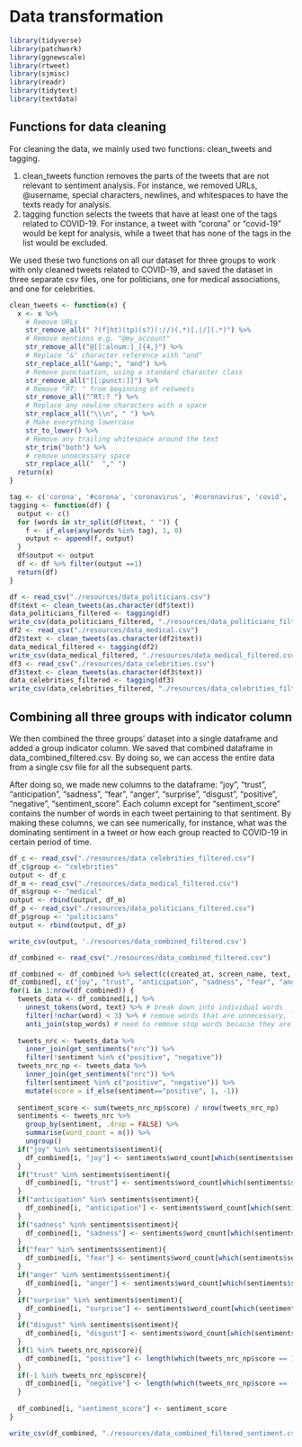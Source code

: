 # Data transformation

```r
library(tidyverse)
library(patchwork)
library(ggnewscale)
library(rtweet)
library(sjmisc)
library(readr)
library(tidytext)
library(textdata)
```

## Functions for data cleaning

For cleaning the data, we mainly used two functions: clean_tweets and tagging. 

1. clean_tweets function removes the parts of the tweets that are not relevant to sentiment analysis. For instance, we removed URLs, @username, special characters, newlines, and whitespaces to have the texts ready for analysis.
2. tagging function selects the tweets that have at least one of the tags related to COVID-19. For instance, a tweet with "corona" or "covid-19" would be kept for analysis, while a tweet that has none of the tags in the list would be excluded.

We used these two functions on all our dataset for three groups to work with only cleaned tweets related to COVID-19, and saved the dataset in three separate csv files, one for politicians, one for medical associations, and one for celebrities.

```r
clean_tweets <- function(x) {
  x <- x %>%
    # Remove URLs
    str_remove_all(" ?(f|ht)(tp)(s?)(://)(.*)[.|/](.*)") %>%
    # Remove mentions e.g. "@my_account"
    str_remove_all("@[[:alnum:]_]{4,}") %>%
    # Replace "&" character reference with "and"
    str_replace_all("&amp;", "and") %>%
    # Remove punctuation, using a standard character class
    str_remove_all("[[:punct:]]") %>%
    # Remove "RT: " from beginning of retweets
    str_remove_all("^RT:? ") %>%
    # Replace any newline characters with a space
    str_replace_all("\\\n", " ") %>%
    # Make everything lowercase
    str_to_lower() %>%
    # Remove any trailing whitespace around the text
    str_trim("both") %>% 
    # remove unnecessary space
    str_replace_all("  "," ")
  return(x)
}
```

```r
tag <- c('corona', '#corona', 'coronavirus', '#coronavirus', 'covid', '#covid', 'covid19', '#covid19', 'covid-19', '#covid-19', 'sarscov2', '#sarscov2', 'sars cov2', 'sars cov 2', 'covid_19', '#covid_19', '#ncov', 'ncov', '#ncov2019', 'ncov2019', '2019-ncov', '#2019-ncov', 'pandemic', '#pandemic #2019ncov', '2019ncov', 'quarantine', '#quarantine', 'flatten the curve', 'flattening the curve', '#flatteningthecurve', '#flattenthecurve', 'hand sanitizer', '#handsanitizer', '#lockdown', 'lockdown', 'social distancing', '#socialdistancing', 'work from home', '#workfromhome', 'working from home', '#workingfromhome', 'ppe', 'n95', '#ppe', '#n95', '#covidiots', 'covidiots', 'herd immunity', '#herdimmunity', 'pneumonia', '#pneumonia', 'chinese virus', '#chinesevirus', 'wuhan virus', '#wuhanvirus', 'kung flu', '#kungflu', 'wearamask', '#wearamask', 'wear a mask', 'vaccine', 'vaccines', '#vaccine', '#vaccines', 'corona vaccine', 'corona vaccines', '#coronavaccine', '#coronavaccines', 'face shield', '#faceshield', 'face shields', '#faceshields', 'health worker', '#healthworker', 'health workers', '#healthworkers', '#stayhomestaysafe', '#coronaupdate', '#frontlineheroes', '#coronawarriors', '#homeschool', '#homeschooling', '#hometasking', '#masks4all', '#wfh', 'wash ur hands', 'wash your hands', '#washurhands', '#washyourhands', '#stayathome', '#stayhome', '#selfisolating', 'self isolating')
tagging <- function(df) {
  output <- c()
  for (words in str_split(df$text, " ")) {
    f <- if_else(any(words %in% tag), 1, 0)
    output <- append(f, output)
  }
  df$output <- output
  df <- df %>% filter(output ==1) 
  return(df)
}
```


```r
df <- read_csv("./resources/data_politicians.csv")
df$text <- clean_tweets(as.character(df$text))
data_politicians_filtered <- tagging(df)
write_csv(data_politicians_filtered, "./resources/data_politicians_filtered.csv")
df2 <- read_csv("./resources/data_medical.csv")
df2$text <- clean_tweets(as.character(df2$text))
data_medical_filtered <- tagging(df2)
write_csv(data_medical_filtered, "./resources/data_medical_filtered.csv")
df3 <- read_csv("./resources/data_celebrities.csv")
df3$text <- clean_tweets(as.character(df3$text))
data_celebrities_filtered <- tagging(df3)
write_csv(data_celebrities_filtered, "./resources/data_celebrities_filtered.csv")
```


## Combining all three groups with indicator column

We then combined the three groups' dataset into a single dataframe and added a group indicator column. We saved that combined dataframe in data_combined_filtered.csv. By doing so, we can access the entire data from a single csv file for all the subsequent parts.

After doing so, we made new columns to the dataframe: "joy", "trust", "anticipation", "sadness", "fear", "anger", "surprise", "disgust", "positive", "negative", "sentiment_score". Each column except for "sentiment_score" contains the number of words in each tweet pertaining to that sentiment. By making these columns, we can see numerically, for instance, what was the dominating sentiment in a tweet or how each group reacted to COVID-19 in certain period of time. 

```r
df_c <- read_csv("./resources/data_celebrities_filtered.csv")
df_c$group <- "celebrities"
output <- df_c
df_m <- read_csv("./resources/data_medical_filtered.csv")
df_m$group <- "medical"
output <- rbind(output, df_m)
df_p <- read_csv("./resources/data_politicians_filtered.csv")
df_p$group <- "politicians"
output <- rbind(output, df_p)
```

```r
write_csv(output, './resources/data_combined_filtered.csv')
```

```r
df_combined <- read_csv("./resources/data_combined_filtered.csv")
```

```r
df_combined <- df_combined %>% select(c(created_at, screen_name, text, retweet_count, quote_count, reply_count, followers_count, group))
df_combined[, c("joy", "trust", "anticipation", "sadness", "fear", "anger", "surprise", "disgust", "positive", "negative", "sentiment_score")] <- NA
for(i in 1:nrow(df_combined)) {
  tweets_data <- df_combined[i,] %>%
    unnest_tokens(word, text) %>% # break down into individual words
    filter(!nchar(word) < 3) %>% # remove words that are unnecessary, like exclamations
    anti_join(stop_words) # need to remove stop words because they are also unnecessary
  
  tweets_nrc <- tweets_data %>% 
    inner_join(get_sentiments("nrc")) %>% 
    filter(!sentiment %in% c("positive", "negative"))
  tweets_nrc_np <- tweets_data %>% 
    inner_join(get_sentiments("nrc")) %>% 
    filter(sentiment %in% c("positive", "negative")) %>% 
    mutate(score = if_else(sentiment=="positive", 1, -1))
  
  sentiment_score <- sum(tweets_nrc_np$score) / nrow(tweets_nrc_np)
  sentiments <- tweets_nrc %>%
    group_by(sentiment, .drop = FALSE) %>%
    summarise(word_count = n()) %>% 
    ungroup()
  if("joy" %in% sentiments$sentiment){
    df_combined[i, "joy"] <- sentiments$word_count[which(sentiments$sentiment=="joy")]
  }
  if("trust" %in% sentiments$sentiment){
    df_combined[i, "trust"] <- sentiments$word_count[which(sentiments$sentiment=="trust")]
  }
  if("anticipation" %in% sentiments$sentiment){
    df_combined[i, "anticipation"] <- sentiments$word_count[which(sentiments$sentiment=="anticipation")]
  }
  if("sadness" %in% sentiments$sentiment){
    df_combined[i, "sadness"] <- sentiments$word_count[which(sentiments$sentiment=="sadness")]
  }
  if("fear" %in% sentiments$sentiment){
    df_combined[i, "fear"] <- sentiments$word_count[which(sentiments$sentiment=="fear")]
  }
  if("anger" %in% sentiments$sentiment){
    df_combined[i, "anger"] <- sentiments$word_count[which(sentiments$sentiment=="anger")]
  }
  if("surprise" %in% sentiments$sentiment){
    df_combined[i, "surprise"] <- sentiments$word_count[which(sentiments$sentiment=="surprise")]
  }
  if("disgust" %in% sentiments$sentiment){
    df_combined[i, "disgust"] <- sentiments$word_count[which(sentiments$sentiment=="disgust")]
  }
  if(1 %in% tweets_nrc_np$score){
    df_combined[i, "positive"] <- length(which(tweets_nrc_np$score == 1))
  }
  if(-1 %in% tweets_nrc_np$score){
    df_combined[i, "negative"] <- length(which(tweets_nrc_np$score == -1))
  }
  
  df_combined[i, "sentiment_score"] <- sentiment_score
}
```

```r
write_csv(df_combined, "./resources/data_combined_filtered_sentiment.csv")
```